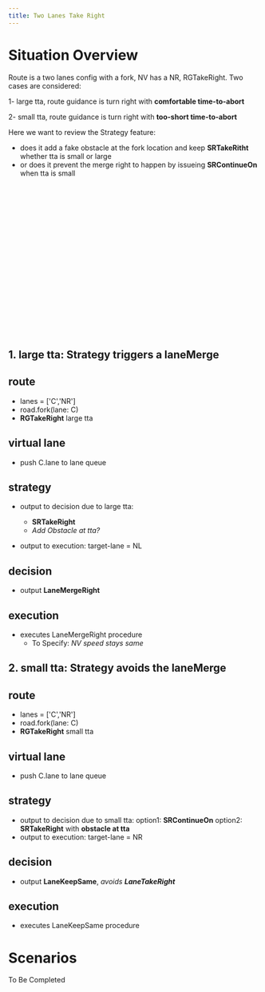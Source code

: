 ```yaml
---
title: Two Lanes Take Right
---
```



# Situation Overview

Route is a two lanes config with a fork, NV has a NR, RGTakeRight.
Two cases are considered:

1- large tta, route guidance is turn right with **comfortable time-to-abort**

2- small tta, route guidance is turn right with **too-short time-to-abort**

Here we want to review the Strategy feature:
- does it add a fake obstacle at the fork location and keep **SRTakeRitht** whether tta is small or large
- or does it prevent the merge right to happen by issueing **SRContinueOn** when tta is small

<Svg src='svg/guide.fork.tgt-right.tta.comp.svg' width="300" height="300"/>

## 1. large tta: Strategy **triggers** a laneMerge


<FeatMap>

## route

- lanes = ['C','NR']
- road.fork(lane: C)
- **RGTakeRight** large tta

## virtual lane

- push C.lane to lane queue

## strategy

- output to decision due to large tta:
    - **SRTakeRight**
    - _Add Obstacle at tta?_

- output to execution:
    target-lane = NL

## decision

- output **LaneMergeRight**

## execution

- executes LaneMergeRight procedure
   - To Specify: _NV speed stays same_


</FeatMap>


## 2. small tta: Strategy **avoids** the laneMerge


<FeatMap>

## route

- lanes = ['C','NR']
- road.fork(lane: C)
- **RGTakeRight** small tta

## virtual lane

- push C.lane to lane queue

## strategy

- output to decision due to small tta:
    option1: **SRContinueOn**
    option2: **SRTakeRight** with **obstacle at tta**
- output to execution:
    target-lane = NR

## decision

- output **LaneKeepSame**, _avoids **LaneTakeRight**_

## execution

- executes LaneKeepSame procedure


</FeatMap>


# Scenarios

To Be Completed
